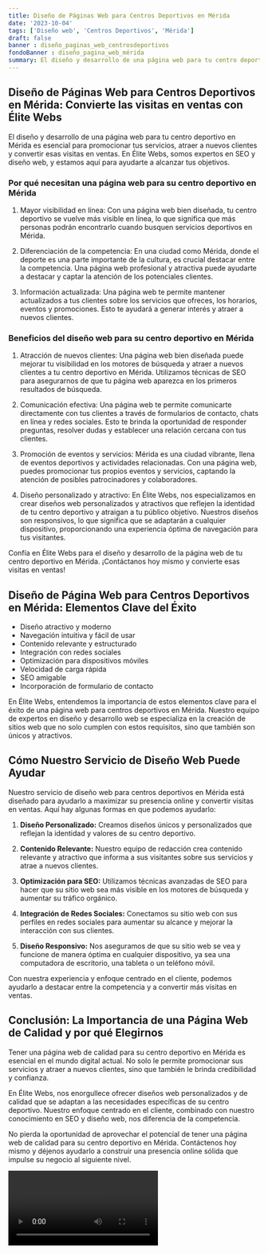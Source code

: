 ```yaml
---
title: Diseño de Páginas Web para Centros Deportivos en Mérida
date: '2023-10-04'
tags: ['Diseño web', 'Centros Deportivos', 'Mérida']
draft: false
banner : diseño_paginas_web_centrosdeportivos
fondoBanner : diseño_pagina_web_mérida
summary: El diseño y desarrollo de una página web para tu centro deportivo en Mérida es esencial para promocionar tus servicios, atraer a nuevos clientes y convertir esas visitas en ventas. En Élite Webs, somos expertos en SEO y diseño web, y estamos aquí para ayudarte a alcanzar tus objetivos.
---
```


## Diseño de Páginas Web para Centros Deportivos en Mérida: Convierte las visitas en ventas con Élite Webs

El diseño y desarrollo de una página web para tu centro deportivo en Mérida es esencial para promocionar tus servicios, atraer a nuevos clientes y convertir esas visitas en ventas. En Élite Webs, somos expertos en SEO y diseño web, y estamos aquí para ayudarte a alcanzar tus objetivos.

### Por qué necesitan una página web para su centro deportivo en Mérida

1. Mayor visibilidad en línea: Con una página web bien diseñada, tu centro deportivo se vuelve más visible en línea, lo que significa que más personas podrán encontrarlo cuando busquen servicios deportivos en Mérida.

2. Diferenciación de la competencia: En una ciudad como Mérida, donde el deporte es una parte importante de la cultura, es crucial destacar entre la competencia. Una página web profesional y atractiva puede ayudarte a destacar y captar la atención de los potenciales clientes.

3. Información actualizada: Una página web te permite mantener actualizados a tus clientes sobre los servicios que ofreces, los horarios, eventos y promociones. Esto te ayudará a generar interés y atraer a nuevos clientes.

### Beneficios del diseño web para su centro deportivo en Mérida

1. Atracción de nuevos clientes: Una página web bien diseñada puede mejorar tu visibilidad en los motores de búsqueda y atraer a nuevos clientes a tu centro deportivo en Mérida. Utilizamos técnicas de SEO para asegurarnos de que tu página web aparezca en los primeros resultados de búsqueda.

2. Comunicación efectiva: Una página web te permite comunicarte directamente con tus clientes a través de formularios de contacto, chats en línea y redes sociales. Esto te brinda la oportunidad de responder preguntas, resolver dudas y establecer una relación cercana con tus clientes.

3. Promoción de eventos y servicios: Mérida es una ciudad vibrante, llena de eventos deportivos y actividades relacionadas. Con una página web, puedes promocionar tus propios eventos y servicios, captando la atención de posibles patrocinadores y colaboradores.

4. Diseño personalizado y atractivo: En Élite Webs, nos especializamos en crear diseños web personalizados y atractivos que reflejen la identidad de tu centro deportivo y atraigan a tu público objetivo. Nuestros diseños son responsivos, lo que significa que se adaptarán a cualquier dispositivo, proporcionando una experiencia óptima de navegación para tus visitantes.

Confía en Élite Webs para el diseño y desarrollo de la página web de tu centro deportivo en Mérida. ¡Contáctanos hoy mismo y convierte esas visitas en ventas!

<GifSeo />

<Cta />

## Diseño de Página Web para Centros Deportivos en Mérida: Elementos Clave del Éxito

- Diseño atractivo y moderno
- Navegación intuitiva y fácil de usar
- Contenido relevante y estructurado
- Integración con redes sociales
- Optimización para dispositivos móviles
- Velocidad de carga rápida
- SEO amigable
- Incorporación de formulario de contacto

En Élite Webs, entendemos la importancia de estos elementos clave para el éxito de una página web para centros deportivos en Mérida. Nuestro equipo de expertos en diseño y desarrollo web se especializa en la creación de sitios web que no solo cumplen con estos requisitos, sino que también son únicos y atractivos.

## Cómo Nuestro Servicio de Diseño Web Puede Ayudar

Nuestro servicio de diseño web para centros deportivos en Mérida está diseñado para ayudarlo a maximizar su presencia online y convertir visitas en ventas. Aquí hay algunas formas en que podemos ayudarlo:

1. **Diseño Personalizado:** Creamos diseños únicos y personalizados que reflejan la identidad y valores de su centro deportivo.

2. **Contenido Relevante:** Nuestro equipo de redacción crea contenido relevante y atractivo que informa a sus visitantes sobre sus servicios y atrae a nuevos clientes.

3. **Optimización para SEO:** Utilizamos técnicas avanzadas de SEO para hacer que su sitio web sea más visible en los motores de búsqueda y aumentar su tráfico orgánico.

4. **Integración de Redes Sociales:** Conectamos su sitio web con sus perfiles en redes sociales para aumentar su alcance y mejorar la interacción con sus clientes.

5. **Diseño Responsivo:** Nos aseguramos de que su sitio web se vea y funcione de manera óptima en cualquier dispositivo, ya sea una computadora de escritorio, una tableta o un teléfono móvil.

Con nuestra experiencia y enfoque centrado en el cliente, podemos ayudarlo a destacar entre la competencia y a convertir más visitas en ventas.

## Conclusión: La Importancia de una Página Web de Calidad y por qué Elegirnos

Tener una página web de calidad para su centro deportivo en Mérida es esencial en el mundo digital actual. No solo le permite promocionar sus servicios y atraer a nuevos clientes, sino que también le brinda credibilidad y confianza.

En Élite Webs, nos enorgullece ofrecer diseños web personalizados y de calidad que se adaptan a las necesidades específicas de su centro deportivo. Nuestro enfoque centrado en el cliente, combinado con nuestro conocimiento en SEO y diseño web, nos diferencia de la competencia.

No pierda la oportunidad de aprovechar el potencial de tener una página web de calidad para su centro deportivo en Mérida. Contáctenos hoy mismo y déjenos ayudarlo a construir una presencia online sólida que impulse su negocio al siguiente nivel.

<Video />

<CtaBot job='Centros Deportivos' city='Mérida'/>

<Gmaps query='Mérida+españa+maps' />